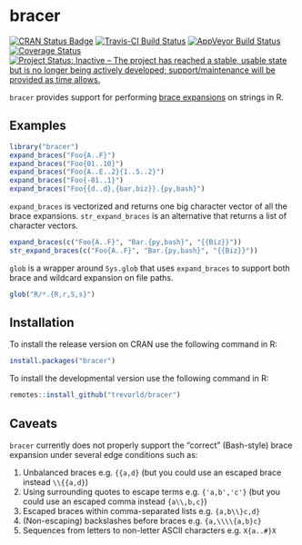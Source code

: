 bracer
======

[![CRAN Status Badge](https://www.r-pkg.org/badges/version/bracer)](https://cran.r-project.org/package=bracer)
[![Travis-CI Build Status](https://travis-ci.org/trevorld/bracer.png?branch=master)](https://travis-ci.org/trevorld/bracer)
[![AppVeyor Build Status](https://ci.appveyor.com/api/projects/status/github/trevorld/bracer?branch=master&svg=true)](https://ci.appveyor.com/project/trevorld/bracer)
[![Coverage Status](https://img.shields.io/codecov/c/github/trevorld/bracer/master.svg)](https://codecov.io/github/trevorld/bracer?branch=master)
[![Project Status: Inactive – The project has reached a stable, usable state but is no longer being actively developed; support/maintenance will be provided as time allows.](https://www.repostatus.org/badges/latest/inactive.svg)](https://www.repostatus.org/#inactive)

``bracer`` provides support for performing [brace expansions](https://www.gnu.org/savannah-checkouts/gnu/bash/manual/bash.html#Brace-Expansion) on strings in R.

Examples
--------

```r
library("bracer")
expand_braces("Foo{A..F}")
expand_braces("Foo{01..10}")
expand_braces("Foo{A..E..2}{1..5..2}")
expand_braces("Foo{-01..1}")
expand_braces("Foo{{d..d},{bar,biz}}.{py,bash}")
```

``expand_braces`` is vectorized and returns one big character vector of all the brace expansions.  ``str_expand_braces`` is an alternative that returns a list of character vectors.

```r
expand_braces(c("Foo{A..F}", "Bar.{py,bash}", "{{Biz}}"))
str_expand_braces(c("Foo{A..F}", "Bar.{py,bash}", "{{Biz}}"))
```

``glob`` is a wrapper around ``Sys.glob`` that uses ``expand_braces`` to support both brace and wildcard expansion on file paths.

```r
glob("R/*.{R,r,S,s}")
```

Installation          
------------

To install the release version on CRAN use the following command in R:

```r
install.packages("bracer")
```

To install the developmental version use the following command in R:

```r
remotes::install_github("trevorld/bracer")
```

Caveats
-------

``bracer`` currently does not properly support the "correct" (Bash-style) brace expansion under several edge conditions such as:

1. Unbalanced braces e.g. ``{{a,d}`` (but you could use an escaped brace instead ``\\{{a,d}``)
2. Using surrounding quotes to escape terms e.g. ``{'a,b','c'}`` (but you could use an escaped comma instead  ``{a\\,b,c}``)
3. Escaped braces within comma-separated lists e.g. ``{a,b\\}c,d}``
4. (Non-escaping) backslashes before braces e.g. ``{a,\\\\{a,b}c}``
5. Sequences from letters to non-letter ASCII characters e.g. ``X{a..#}X``

